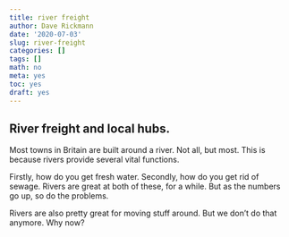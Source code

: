 ```yaml
---
title: river freight
author: Dave Rickmann
date: '2020-07-03'
slug: river-freight
categories: []
tags: []
math: no
meta: yes
toc: yes
draft: yes
---
```


## River freight and local hubs.

Most towns in Britain are built around a river. Not all, but most.
This is because rivers provide several vital functions. 

Firstly, how do you get fresh water.
Secondly, how do you get rid of sewage.
Rivers are great at both of these, for a while. But as the numbers go up, so do the problems.

Rivers are also pretty great for moving stuff around.
But we don't do that anymore. Why now?

